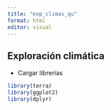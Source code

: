 ```yaml
---
title: "exp_climas_qu"
format: html
editor: visual
---
```


## Exploración climática 

- Cargar librerias 

```r
library(terra)
library(ggplot2)
library(dplyr)
```

